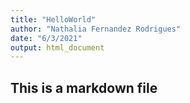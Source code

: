 ```yaml
---
title: "HelloWorld"
author: "Nathalia Fernandez Rodrigues"
date: "6/3/2021"
output: html_document
---
```



## This is a markdown file

